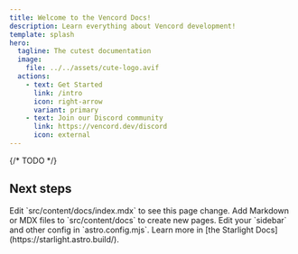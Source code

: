 ```yaml
---
title: Welcome to the Vencord Docs!
description: Learn everything about Vencord development!
template: splash
hero:
  tagline: The cutest documentation
  image:
    file: ../../assets/cute-logo.avif
  actions:
    - text: Get Started
      link: /intro
      icon: right-arrow
      variant: primary
    - text: Join our Discord community
      link: https://vencord.dev/discord
      icon: external
---
```



{/* TODO */}


## Next steps

<CardGrid stagger>
	<Card title="Update content" icon="pencil">
		Edit `src/content/docs/index.mdx` to see this page change.
	</Card>
	<Card title="Add new content" icon="add-document">
		Add Markdown or MDX files to `src/content/docs` to create new pages.
	</Card>
	<Card title="Configure your site" icon="setting">
		Edit your `sidebar` and other config in `astro.config.mjs`.
	</Card>
	<Card title="Read the docs" icon="open-book">
		Learn more in [the Starlight Docs](https://starlight.astro.build/).
	</Card>
</CardGrid>

